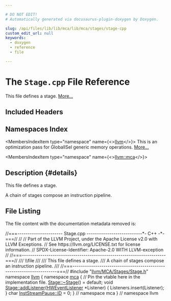 ```yaml
---

# DO NOT EDIT!
# Automatically generated via docusaurus-plugin-doxygen by Doxygen.

slug: /api/files/lib/lib/mca/lib/mca/stages/stage-cpp
custom_edit_url: null
keywords:
  - doxygen
  - reference
  - file

---
```





# The `Stage.cpp` File Reference

<DoxygenPage pluginConfig={pluginConfig}>

This file defines a stage. <a href="#details">More...</a>

## Included Headers

<IncludesList>
<IncludesListItem
  filePath="llvm/MCA/Stages/Stage.h"
  permalink="/docs/api/files/include/include/llvm/include/llvm/mca/include/llvm/mca/stages/stage-h"
  isLocal="true" />
</IncludesList>

## Namespaces Index

<MembersIndex>

<MembersIndexItem
  type="namespace"
  name={<><a href="/docs/api/namespaces/llvm">llvm</a></>}>
This is an optimization pass for GlobalISel generic memory operations. <a href="/docs/api/namespaces/llvm/#details">More...</a>
</MembersIndexItem>

<MembersIndexItem
  type="namespace"
  name={<><a href="/docs/api/namespaces/llvm/mca">llvm::mca</a></>}>
</MembersIndexItem>

</MembersIndex>

## Description {#details}

This file defines a stage.

A chain of stages compose an instruction pipeline.

## File Listing

The file content with the documentation metadata removed is:

<ProgramListing>

<Link id="l00001" /><CodeLine lineNumber="1"><Highlight kind="comment">//===---------------------- Stage.cpp ---------------------------&#42;- C++ -&#42;-===//</Highlight><Highlight kind="normal"></Highlight></CodeLine>
<Link id="l00002" /><CodeLine lineNumber="2"><Highlight kind="normal"></Highlight><Highlight kind="comment">//</Highlight><Highlight kind="normal"></Highlight></CodeLine>
<Link id="l00003" /><CodeLine lineNumber="3"><Highlight kind="normal"></Highlight><Highlight kind="comment">// Part of the LLVM Project, under the Apache License v2.0 with LLVM Exceptions.</Highlight><Highlight kind="normal"></Highlight></CodeLine>
<Link id="l00004" /><CodeLine lineNumber="4"><Highlight kind="normal"></Highlight><Highlight kind="comment">// See https://llvm.org/LICENSE.txt for license information.</Highlight><Highlight kind="normal"></Highlight></CodeLine>
<Link id="l00005" /><CodeLine lineNumber="5"><Highlight kind="normal"></Highlight><Highlight kind="comment">// SPDX-License-Identifier: Apache-2.0 WITH LLVM-exception</Highlight><Highlight kind="normal"></Highlight></CodeLine>
<Link id="l00006" /><CodeLine lineNumber="6"><Highlight kind="normal"></Highlight><Highlight kind="comment">//</Highlight><Highlight kind="normal"></Highlight></CodeLine>
<Link id="l00007" /><CodeLine lineNumber="7"><Highlight kind="normal"></Highlight><Highlight kind="comment">//===----------------------------------------------------------------------===//</Highlight><Highlight kind="comment"></Highlight></CodeLine>
<Link id="l00008" /><CodeLine lineNumber="8"><Highlight kind="comment">/// \\file</Highlight></CodeLine>
<Link id="l00009" /><CodeLine lineNumber="9"><Highlight kind="comment">///</Highlight></CodeLine>
<Link id="l00010" /><CodeLine lineNumber="10"><Highlight kind="comment">/// This file defines a stage.</Highlight></CodeLine>
<Link id="l00011" /><CodeLine lineNumber="11"><Highlight kind="comment">/// A chain of stages compose an instruction pipeline.</Highlight></CodeLine>
<Link id="l00012" /><CodeLine lineNumber="12"><Highlight kind="comment">///</Highlight><Highlight kind="normal"></Highlight></CodeLine>
<Link id="l00013" /><CodeLine lineNumber="13"><Highlight kind="normal"></Highlight><Highlight kind="comment">//===----------------------------------------------------------------------===//</Highlight><Highlight kind="normal"></Highlight></CodeLine>
<Link id="l00014" /><CodeLine lineNumber="14"><Highlight kind="normal"></Highlight></CodeLine>
<Link id="l00015" /><CodeLine lineNumber="15"><Highlight kind="normal"></Highlight><Highlight kind="preprocessor">#include &quot;<a href="/docs/api/files/include/include/llvm/include/llvm/mca/include/llvm/mca/stages/stage-h">llvm/MCA/Stages/Stage.h</a>&quot;</Highlight><Highlight kind="normal"></Highlight></CodeLine>
<Link id="l00016" /><CodeLine lineNumber="16"><Highlight kind="normal"></Highlight></CodeLine>
<Link id="l00017" /><CodeLine lineNumber="17"><Highlight kind="normal"></Highlight><Highlight kind="keyword">namespace </Highlight><Highlight kind="normal"><a href="/docs/api/namespaces/llvm">llvm</a> &#123;</Highlight></CodeLine>
<Link id="l00018" /><CodeLine lineNumber="18"><Highlight kind="normal"></Highlight><Highlight kind="keyword">namespace </Highlight><Highlight kind="normal"><a href="/docs/api/namespaces/llvm/mca">mca</a> &#123;</Highlight></CodeLine>
<Link id="l00019" /><CodeLine lineNumber="19"><Highlight kind="normal"></Highlight></CodeLine>
<Link id="l00020" /><CodeLine lineNumber="20"><Highlight kind="normal"></Highlight><Highlight kind="comment">// Pin the vtable here in the implementation file.</Highlight><Highlight kind="normal"></Highlight></CodeLine>
<Link id="l00021" /><CodeLine lineNumber="21"><Highlight kind="normal"><a href="/docs/api/classes/llvm/mca/stage/#a6d263783f036ef2a8a562f2fd7680fa0">Stage::~Stage</a>() = </Highlight><Highlight kind="keywordflow">default</Highlight><Highlight kind="normal">;</Highlight></CodeLine>
<Link id="l00022" /><CodeLine lineNumber="22"><Highlight kind="normal"></Highlight></CodeLine>
<Link id="l00023" /><CodeLine lineNumber="23" lineLink="/docs/api/classes/llvm/mca/stage/#a523c894ba8a32b8f94adae489a3a707d"><Highlight kind="normal"></Highlight><Highlight kind="keywordtype">void</Highlight><Highlight kind="normal"> <a href="/docs/api/classes/llvm/mca/stage/#a523c894ba8a32b8f94adae489a3a707d">Stage::addListener</a>(<a href="/docs/api/classes/llvm/mca/hweventlistener">HWEventListener</a> &#42;Listener) &#123;</Highlight></CodeLine>
<Link id="l00024" /><CodeLine lineNumber="24"><Highlight kind="normal">  Listeners.insert(Listener);</Highlight></CodeLine>
<Link id="l00025" /><CodeLine lineNumber="25"><Highlight kind="normal">&#125;</Highlight></CodeLine>
<Link id="l00026" /><CodeLine lineNumber="26"><Highlight kind="normal"></Highlight></CodeLine>
<Link id="l00027" /><CodeLine lineNumber="27"><Highlight kind="normal"></Highlight><Highlight kind="keywordtype">char</Highlight><Highlight kind="normal"> <a href="/docs/api/structs/llvm/mca/inststreampause/#a2c3e431de344b77d7f3905a57f6570f7">InstStreamPause::ID</a> = 0;</Highlight></CodeLine>
<Link id="l00028" /><CodeLine lineNumber="28"><Highlight kind="normal">&#125; </Highlight><Highlight kind="comment">// namespace mca</Highlight><Highlight kind="normal"></Highlight></CodeLine>
<Link id="l00029" /><CodeLine lineNumber="29"><Highlight kind="normal">&#125; </Highlight><Highlight kind="comment">// namespace llvm</Highlight><Highlight kind="normal"></Highlight></CodeLine>

</ProgramListing>

</DoxygenPage>
